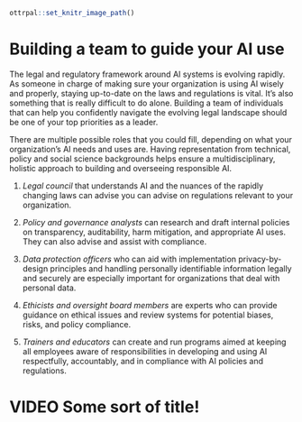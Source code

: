 ```r
ottrpal::set_knitr_image_path()
```

# Building a team to guide your AI use

The legal and regulatory framework around AI systems is evolving rapidly. As someone in charge of making sure your organization is using AI wisely and properly, staying up-to-date on the laws and regulations is vital. It's also something that is really difficult to do alone. Building a team of individuals that can help you confidently navigate the evolving legal landscape should be one of your top priorities as a leader.

There are multiple possible roles that you could fill, depending on what your organization's AI needs and uses are. Having representation from technical, policy and social science backgrounds helps ensure a multidisciplinary, holistic approach to building and overseeing responsible AI.

1. _Legal council_ that understands AI and the nuances of the rapidly changing laws can advise you can advise on regulations relevant to your organization. 

1. _Policy and governance analysts_ can research and draft internal policies on transparency, auditability, harm mitigation, and appropriate AI uses. They can also advise and assist with compliance.

1. _Data protection officers_ who can aid with implementation privacy-by-design principles and handling personally identifiable information legally and securely are especially important for organizations that deal with personal data.

1. _Ethicists and oversight board members_ are experts who can provide guidance on ethical issues and review systems for potential biases, risks, and policy compliance.

1. _Trainers and educators_ can create and run programs aimed at keeping all employees aware of responsibilities in developing and using AI respectfully, accountably, and in compliance with AI policies and regulations.


# VIDEO Some sort of title!
